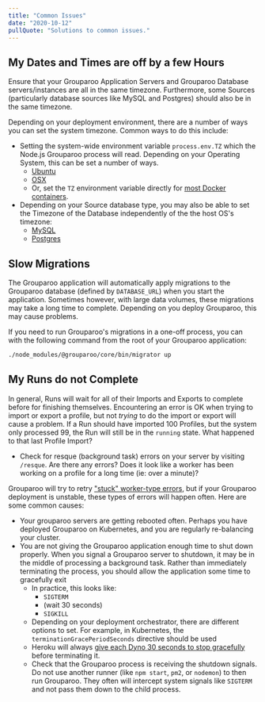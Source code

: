 ```yaml
---
title: "Common Issues"
date: "2020-10-12"
pullQuote: "Solutions to common issues."
---
```


## My Dates and Times are off by a few Hours

Ensure that your Grouparoo Application Servers and Grouparoo Database servers/instances are all in the same timezone. Furthermore, some Sources (particularly database sources like MySQL and Postgres) should also be in the same timezone.

Depending on your deployment environment, there are a number of ways you can set the system timezone. Common ways to do this include:

- Setting the system-wide environment variable `process.env.TZ` which the Node.js Grouparoo process will read. Depending on your Operating System, this can be set a number of ways.
  - [Ubuntu](https://linuxize.com/post/how-to-set-or-change-timezone-on-ubuntu-18-04/)
  - [OSX](https://support.apple.com/en-us/HT203413)
  - Or, set the `TZ` environment variable directly for [most Docker containers](https://stackoverflow.com/questions/57607381/how-do-i-change-timezone-in-a-docker-container).
- Depending on your Source database type, you may also be able to set the Timezone of the Database independently of the the host OS's timezone:
  - [MySQL](https://phoenixnap.com/kb/change-mysql-time-zone)
  - [Postgres](https://kb.objectrocket.com/postgresql/postgresql-set-time-zone-1064)

## Slow Migrations

The Grouparoo application will automatically apply migrations to the Grouparoo database (defined by `DATABASE_URL`) when you start the application. Sometimes however, with large data volumes, these migrations may take a long time to complete. Depending on you deploy Grouparoo, this may cause problems.

If you need to run Grouparoo's migrations in a one-off process, you can with the following command from the root of your Grouparoo application:

```bash
./node_modules/@grouparoo/core/bin/migrator up
```

## My Runs do not Complete

In general, Runs will wait for all of their Imports and Exports to complete before for finishing themselves. Encountering an error is OK when trying to import or export a profile, but not _trying_ to do the import or export will cause a problem. If a Run should have imported 100 Profiles, but the system only processed 99, the Run will still be in the `running` state. What happened to that last Profile Import?

- Check for resque (background task) errors on your server by visiting `/resque`. Are there any errors? Does it look like a worker has been working on a profile for a long time (ie: over a minute)?

Grouparoo will try to retry ["stuck" worker-type errors](https://github.com/actionhero/node-resque#failed-worker-management), but if your Grouparoo deployment is unstable, these types of errors will happen often. Here are some common causes:

- Your grouparoo servers are getting rebooted often. Perhaps you have deployed Grouparoo on Kubernetes, and you are regularly re-balancing your cluster.
- You are not giving the Grouparoo application enough time to shut down properly. When you signal a Grouparoo server to shutdown, it may be in the middle of processing a background task. Rather than immediately terminating the process, you should allow the application some time to gracefully exit
  - In practice, this looks like:
    - `SIGTERM`
    - (wait 30 seconds)
    - `SIGKILL`
  - Depending on your deployment orchestrator, there are different options to set. For example, in Kubernetes, the `terminationGracePeriodSeconds` directive should be used
  - Heroku will always [give each Dyno 30 seconds to stop gracefully](https://devcenter.heroku.com/articles/dynos#graceful-shutdown-with-sigterm) before terminating it.
  - Check that the Grouparoo process is receiving the shutdown signals. Do not use another runner (like `npm start`, `pm2`, or `nodemon`) to then run Grouparoo. They often will intercept system signals like `SIGTERM` and not pass them down to the child process.
